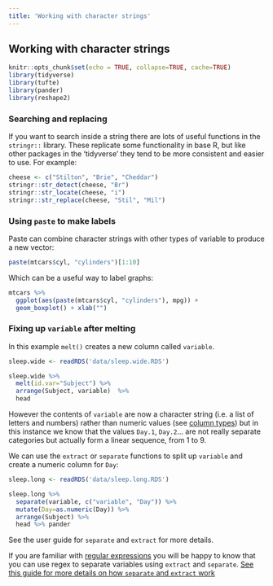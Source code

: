```yaml
---
title: 'Working with character strings'
---
```



## Working with character strings {- #string-handling}

```r
knitr::opts_chunk$set(echo = TRUE, collapse=TRUE, cache=TRUE)
library(tidyverse)
library(tufte)
library(pander)
library(reshape2)
```



### Searching and replacing

If you want to search inside a string there are lots of useful functions in the `stringr::` library. These replicate some functionality in base R, but like other packages in the 'tidyverse' they tend to be more consistent and easier to use. For example:

```r
cheese <- c("Stilton", "Brie", "Cheddar")
stringr::str_detect(cheese, "Br")
stringr::str_locate(cheese, "i")
stringr::str_replace(cheese, "Stil", "Mil")
```




### Using `paste` to make labels {- #paste}

Paste can combine character strings with other types of variable to produce a new vector:

```r
paste(mtcars$cyl, "cylinders")[1:10]
```


Which can be a useful way to label graphs:

```r
mtcars %>% 
  ggplot(aes(paste(mtcars$cyl, "cylinders"), mpg)) + 
  geom_boxplot() + xlab("")
```




### Fixing up `variable` after melting  {- #separate-and-extract}

In this example `melt()` creates a new column called `variable`.

```r
sleep.wide <- readRDS('data/sleep.wide.RDS')
```

```r
sleep.wide %>% 
  melt(id.var="Subject") %>%
  arrange(Subject, variable)  %>% 
  head
```

However the contents of `variable` are now a character string (i.e. a list of letters and numbers) rather than numeric values (see [column types](#factors-and-numerics)) but in this instance we know that the values `Day.1`, `Day.2`... are not really separate categories but actually form a linear sequence, from 1 to 9.


We can use the `extract` or `separate` functions to split up `variable` and create a numeric column for `Day`:

```r
sleep.long <- readRDS('data/sleep.long.RDS')
```


```r
sleep.long %>% 
  separate(variable, c("variable", "Day")) %>% 
  mutate(Day=as.numeric(Day)) %>% 
  arrange(Subject) %>% 
  head %>% pander
```

See the user guide for `separate` and `extract` for more details.


[If you are familiar with [regular expressions](https://code.tutsplus.com/tutorials/you-dont-know-anything-about-regular-expressions-a-complete-guide--net-7869) you will be happy to know that you can use regex to separate variables using `extract` and `separate`. [See this guide for more details on how `separate` and `extract` work](https://rpubs.com/bradleyboehmke/data_wrangling)]{.explainer}

